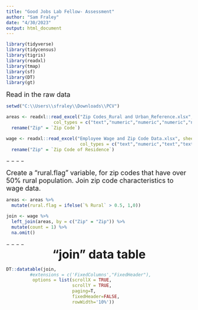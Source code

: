 ```yaml
---
title: "Good Jobs Lab Fellow- Assessment"
author: "Sam Fraley"
date: "4/30/2023"
output: html_document
---
```


```r
library(tidyverse)
library(tidycensus)
library(tigris)
library(readxl)
library(tmap)
library(sf)
library(DT)
library(gt)
```

<font size = "4.5"> Read in the raw data </font>

```r
setwd("C:\\Users\\sfraley\\Downloads\\PCV")

areas <- readxl::read_excel("Zip Codes_Rural and Urban_Reference.xlsx", sheet =2,
                  col_types = c("text","numeric","numeric","numeric","numeric","numeric")) %>%
  rename("Zip" = `Zip Code`)

wage <- readxl::read_excel("Employee Wage and Zip Code Data.xlsx", sheet =1,
                            col_types = c("text","numeric","text","text")) %>%
  rename("Zip" = `Zip Code of Residence`)

```

 $-$
 $-$
 $-$
 $-$
 

<font size = "4.5"> Create a "rural.flag" variable, for zip codes that have over 50% rural population.
Join zip code characteristics to wage data. </font> 
```r
areas <- areas %>%
  mutate(rural.flag = ifelse(`% Rural` > 0.5, 1,0))

join <- wage %>%
  left_join(areas, by = c("Zip" = "Zip")) %>%
  mutate(count = 1) %>%
  na.omit()

```
 $-$
 $-$
 $-$
 $-$
 <b> <center> <font size="6"> "join" data table</font> </center> </b>
```r
DT::datatable(join,
         #extensions = c('FixedColumns',"FixedHeader"),
          options = list(scrollX = TRUE, 
                         scrollY = TRUE,
                         paging=T,
                         fixedHeader=FALSE,
                         rowWidth='10%'))
```